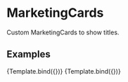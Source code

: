 

<Meta title="Design System/MarketingCard" component={MarketingCard} />

# MarketingCards

Custom MarketingCards to show titles.

## Examples


<Canvas>
  <Story
    name="Light Mode"
    args={{
      title: "New Partnership",
      description:
        "I'm baby shoreditch portland pug wayfarers air plant iceland. Plaid chia organic.",
      imgUrl: "https://i.pravatar.cc/150?img=2",
      user: {
        name: "User 1",
        profilePictureUrl: "https://i.pravatar.cc/150?img=1",
      },
      date: "2022-02-09T19:05:17.644Z",
    }}
  >
    {Template.bind({})}
  </Story>
  <Story
    name="Dark Mode"
    parameters={{ backgrounds: { default: "dark" } }}
    args={{
      title: "New Partnership",
      description:
        "I'm baby shoreditch portland pug wayfarers air plant iceland. Plaid chia organic.",
      imgUrl: "https://i.pravatar.cc/150?img=2",
      user: {
        name: "User 1",
        profilePictureUrl: "https://i.pravatar.cc/150?img=1",
      },
      date: "2022-02-09T19:05:17.644Z",
    }}
  >
    {Template.bind({})}
  </Story>
</Canvas>
